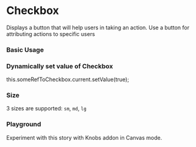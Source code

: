 

<Meta title="Checkbox" component={SCCheckbox} />

# Checkbox

Displays a button that will help users in taking an action. Use a button for attributing actions to specific users

### Basic Usage

<Preview withToolbar>
    <Story name="Basic">
        <SCCheckbox label="I am a Checkbox" />
    </Story>
</Preview>

### Dynamically set value of Checkbox
<div className="p-4 bg-primary-dark text-grey text-sm rounded">this.someRefToCheckbox.current.setValue(true);</div>

<Props of={SCCheckbox} />


### Size

3 sizes are supported: `sm`, `md`, `lg`

<Story name="Size">
  <div className="flex flex-col">
    <SCCheckbox size="sm" label="I am a small Checkbox" className="mb-4" />
    <SCCheckbox size="md" label="I am a regular Checkbox" className="mb-4" />
    <SCCheckbox size="lg" label="I am a large Checkbox" className="mb-4" />
  </div>
</Story>



### Playground

Experiment with this story with Knobs addon in Canvas mode.

<Story name="Playground" decorators={[withKnobs]}>
    <SCCheckbox
      value={boolean('value', false)}
      disabled={boolean('disabled', false)}
      label={text('label', 'Hello World')}
      size={radios('size', { sm: 'sm', md: 'md', lg: 'lg'}, 'md')}
      className={text('className', '')}
    />
</Story>
